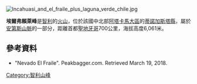 {{Citecheck|time=2021-04-12T13:27:39+00:00}}
[[Image:Incahuasi_and_el_fraile_plus_laguna_verde_chile.jpg|right]]
{{coord|27|02|33|S|68|22|54|W|display=title}}

'''埃爾弗賴萊峰'''是[[智利|智利]]的[[火山|火山]]，位於該國中北部[[阿塔卡馬大區|阿塔卡馬大區]]的[[蒂諾加斯塔縣|蒂諾加斯塔縣]]，屬於[[安第斯山脈|安第斯山脈]]的一部分，距離首都[[聖地牙哥_(智利)|聖地牙哥]]700公里，海拔高度6,061米。

==參考資料==
*  "Nevado El Fraile". Peakbagger.com. Retrieved March 19, 2018.

{{Chile-geo-stub}}
[[Category:智利山峰|Category:智利山峰]]